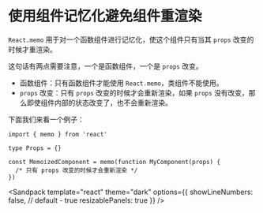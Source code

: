 # 使用组件记忆化避免组件重渲染

`React.memo` 用于对一个函数组件进行记忆化，使这个组件只有当其 `props` 改变的时候才重渲染。

这句话有两点需要注意，一个是函数组件，一个是 `props` 改变。

- 函数组件：只有函数组件才能使用 `React.memo`，类组件不能使用。
- `props` 改变：只有 `props` 改变的时候才会重新渲染，如果 `props` 没有改变，那么即使组件内部的状态改变了，也不会重新渲染。

下面我们来看一个例子：

```tsx
import { memo } from 'react'

type Props = {}

const MemoizedComponent = memo(function MyComponent(props) {
  /* 只有 props 改变的时候才会重新渲染 */
})
```


<Sandpack
  template="react"
  theme="dark"
  options={{
    showLineNumbers: false, // default - true
    resizablePanels: true
  }}
/>

